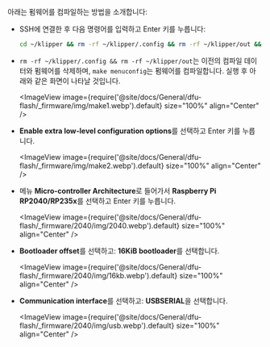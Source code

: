 아래는 펌웨어를 컴파일하는 방법을 소개합니다:
* SSH에 연결한 후 다음 명령어를 입력하고 Enter 키를 누릅니다:

    ```bash
    cd ~/klipper && rm -rf ~/klipper/.config && rm -rf ~/klipper/out && make menuconfig
    ```

* `rm -rf ~/klipper/.config && rm -rf ~/klipper/out`는 이전의 컴파일 데이터와 펌웨어를 삭제하며, `make menuconfig`는 펌웨어를 컴파일합니다. 실행 후 아래와 같은 화면이 나타날 것입니다.

    <ImageView image={require('@site/docs/General/dfu-flash/_firmware/img/make1.webp').default} size="100%" align="Center" />

* **Enable extra low-level configuration options**를 선택하고 Enter 키를 누릅니다.

    <ImageView image={require('@site/docs/General/dfu-flash/_firmware/img/make2.webp').default} size="100%" align="Center" />

* 메뉴 **Micro-controller Architecture**로 들어가서 **Raspberry Pi RP2040/RP235x**를 선택하고 Enter 키를 누릅니다.

    <ImageView image={require('@site/docs/General/dfu-flash/_firmware/2040/img/2040.webp').default} size="100%" align="Center" />

* **Bootloader offset**를 선택하고: **16KiB bootloader**를 선택합니다.

    <ImageView image={require('@site/docs/General/dfu-flash/_firmware/2040/img/16kb.webp').default} size="100%" align="Center" />

* **Communication interface**를 선택하고: **USBSERIAL**을 선택합니다.

    <ImageView image={require('@site/docs/General/dfu-flash/_firmware/2040/img/usb.webp').default} size="100%" align="Center" />
